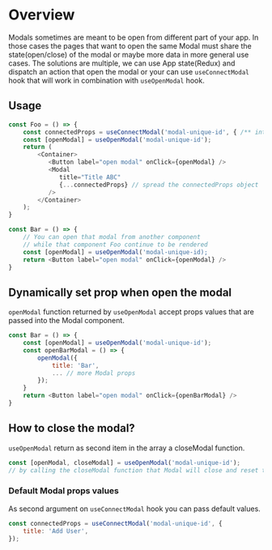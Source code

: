 
<Meta title="Modules/Hooks/useConnectModal & useOpenModal" />

# Overview

Modals sometimes are meant to be open from different part of your app. In those cases the pages that want to open the same Modal must share the
state(open/close) of the modal or maybe more data in more general use cases. The solutions are multiple, we can use App state(Redux) and dispatch an action
that open the modal or your can use `useConnectModal` hook that will work in combination with `useOpenModal` hook.

## Usage

```js
const Foo = () => {
    const connectedProps = useConnectModal('modal-unique-id', { /** intial props values */ });
    const [openModal] = useOpenModal('modal-unique-id');
    return (
        <Container>
           <Button label="open modal" onClick={openModal} />
           <Modal
              title="Title ABC"
              {...connectedProps} // spread the connectedProps object
           />
        </Container>
    );
}

const Bar = () => {
    // You can open that modal from another component
    // while that component Foo continue to be rendered
    const [openModal] = useOpenModal('modal-unique-id);
    return <Button label="open modal" onClick={openModal} />
}
```

## Dynamically set prop when open the modal

`openModal` function returned by `useOpenModal` accept props values that are passed into the Modal component.

```js
const Bar = () => {
    const [openModal] = useOpenModal('modal-unique-id');
    const openBarModal = () => {
        openModal({
            title: 'Bar',
            ... // more Modal props
        });
    }
    return <Button label="open modal" onClick={openBarModal} />
}
```

## How to close the modal?

`useOpenModal` return as second item in the array a closeModal function.

```js
const [openModal, closeModal] = useOpenModal('modal-unique-id');
// by calling the closeModal function that Modal will close and reset to the default props values.
```

### Default Modal props values

As second argument on `useConnectModal` hook you can pass default values.

```js
const connectedProps = useConnectModal('modal-unique-id', {
    title: 'Add User',
});
```
